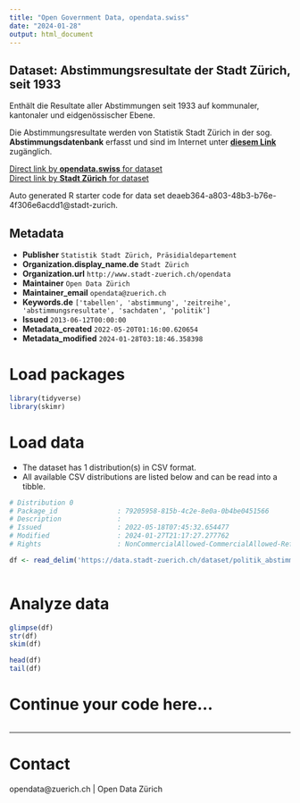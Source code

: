 ```yaml
---
title: "Open Government Data, opendata.swiss"
date: "2024-01-28"
output: html_document
---
```


## Dataset: Abstimmungsresultate der Stadt Zürich, seit 1933

Enthält die Resultate aller Abstimmungen seit 1933 auf kommunaler, kantonaler und eidgenössischer Ebene.

Die Abstimmungsresultate werden von Statistik Stadt Zürich in der sog. **Abstimmungsdatenbank** erfasst und sind im Internet unter [**diesem Link**](https://www.stadt-zuerich.ch/prd/de/index/statistik/publikationen-angebote/datenbanken-anwendungen/abstimmungsdatenbank.html) zugänglich. 


[Direct link by **opendata.swiss** for dataset](https://opendata.swiss/de/dataset/abstimmungsresultate-der-stadt-zurich-seit-1933)<br>
[Direct link by **Stadt Zürich** for dataset](https://data.stadt-zuerich.ch/dataset/politik_abstimmungen_seit1933)

Auto generated R starter code for data set deaeb364-a803-48b3-b76e-4f306e6acdd1@stadt-zurich.

## Metadata

- **Publisher** `Statistik Stadt Zürich, Präsidialdepartement`
- **Organization.display_name.de** `Stadt Zürich`
- **Organization.url** `http://www.stadt-zuerich.ch/opendata`
- **Maintainer** `Open Data Zürich`
- **Maintainer_email** `opendata@zuerich.ch`
- **Keywords.de** `['tabellen', 'abstimmung', 'zeitreihe', 'abstimmungsresultate', 'sachdaten', 'politik']`
- **Issued** `2013-06-12T00:00:00`
- **Metadata_created** `2022-05-20T01:16:00.620654`
- **Metadata_modified** `2024-01-28T03:18:46.358398`


# Load packages

```r

library(tidyverse)
library(skimr)

```

# Load data

-   The dataset has 1 distribution(s) in CSV format.
-   All available CSV distributions are listed below and can be read into a tibble.

```r

# Distribution 0
# Package_id               : 79205958-815b-4c2e-8e0a-0b4be0451566
# Description              : 
# Issued                   : 2022-05-18T07:45:32.654477
# Modified                 : 2024-01-27T21:17:27.277762
# Rights                   : NonCommercialAllowed-CommercialAllowed-ReferenceNotRequired

df <- read_delim('https://data.stadt-zuerich.ch/dataset/politik_abstimmungen_seit1933/download/abstimmungen_seit1933.csv')



```

# Analyze data

```r

glimpse(df)
str(df)
skim(df)

head(df)
tail(df)

```

# Continue your code here...

```r

```

------------------------------------------------------------------------

# Contact

opendata@zuerich.ch | Open Data Zürich
